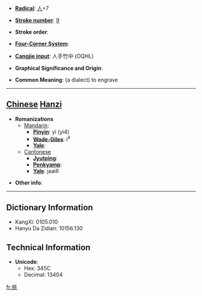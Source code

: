* '''[[Wiktionary:Chinese radical index| Radical]]''': [[Wiktionary:Chinese radical index 人|人]]+7

* '''[[Wiktionary:Chinese total strokes index|Stroke number]]''': [[Wiktionary:Chinese total strokes index 9|9]]

* '''Stroke order''': 

* '''[[Wiktionary:Chinese four corner index|Four-Corner System]]''': 

* '''[[Wiktionary:Chinese Cangjie index|Cangjie input]]''': 人手竹中 (OQHL)

* '''Graphical Significance and Origin''': 

* '''Common Meaning''': (a dialect) to engrave

----

== [[Chinese]] [[Hanzi]] ==

* '''Romanizations'''
** [[Mandarin]]:
*** '''[[Pinyin]]''': yì (yi4)
*** '''[[Wade-Giles]]''': i<sup>4</sup>
*** '''[[Yale]]''': 
**[[Cantonese]]
***'''[[Jyutping]]''':
***'''[[Penkyamp]]''': 
***'''[[Yale]]''': jaai6

* '''Other info''': 

----

== Dictionary Information ==

* KangXi: 0105.010
* Hanyu Da Zidian: 10156.130

== Technical Information ==

* '''Unicode''':
** Hex: 345C
** Decimal: 13404

[[fr:㑜]]